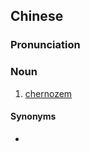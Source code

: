 {{also|黑钙土}}
==Chinese==
{{zh-forms|s=黑钙土}}

===Pronunciation===
{{zh-pron
|m=hēigàitǔ
|cat=n
}}

===Noun===
{{zh-noun}}

# [[chernozem]]

====Synonyms====
* {{zh-l|黑土}}